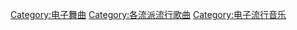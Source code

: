 [[Category:电子舞曲|Category:电子舞曲]]
[[Category:各流派流行歌曲|Category:各流派流行歌曲]]
[[Category:电子流行音乐|Category:电子流行音乐]]